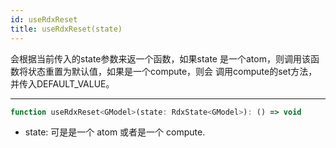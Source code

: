 ```yaml
---
id: useRdxReset
title: useRdxReset(state)
---
```


会根据当前传入的state参数来返一个函数，如果state 是一个atom，则调用该函数将状态重置为默认值，如果是一个compute，则会
调用compute的set方法，并传入DEFAULT_VALUE。

---

```jsx
function useRdxReset<GModel>(state: RdxState<GModel>): () => void
```

- state: 可是是一个 atom 或者是一个 compute.


<ExampleCustomizer code={code} example={Example} />
